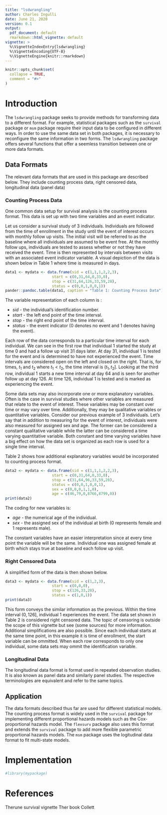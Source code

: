 ```yaml
---
title: "lsdwrangling"
author: Charles Ingulli
date: June 21, 2020
version: 0.1
output: 
  pdf_document: default
  rmarkdown::html_vignette: default
vignette: >
  %\VignetteIndexEntry{lsdwrangling}
  %\VignetteEncoding{UTF-8}
  %\VignetteEngine{knitr::rmarkdown}
---
```


```r
knitr::opts_chunk$set(
  collapse = TRUE,
  comment = "#>"
)
```

# Introduction

The `lsdwrangling` package seeks to provide methods for transforming data to a different format. For example, statistical packages such as the `survival` package or `msm` package require their input data to be configured in different ways. In order to use the same data set in both packages, it is necessary to reconfigure the same information in two forms. The `lsdwrangling` package offers several functions that offer a seemless transition between one or more data formats. 

## Data Formats

The relevant data formats that are used in this package are described below. They include counting process data, right censored data, longitudinal data (panel data)

### Counting Process Data

One common data setup for survival analysis is the counting process format. This data is set up with two time variables and an event indicator. 


Let us consider a survival study of 3 individuals. Individuals are followed from the time of enrollment in the study until the event of interest occurs with monthly follow up visits. The initial visit will be referred to as the baseline where all individuals are assumed to be event free. At the monthly follow ups, individuals are tested to assess whether or not they have received the event. Time is then represented by intervals between visits with an associated event indicator variable. A visual depiction of the data is shown below in Table 1 where time is measured in days. 

```r
data1 <- mydata <- data.frame(sid = c(1,1,1,2,2,3),
                     start = c(0,31,64,0,33,0),
                     stop = c(31,64,126,33,59,28),
                     status = c(0,0,1,0,0,1))
pander::pandoc.table(data1, caption = "Table 1: Counting Process Data")
```

The variable representation of each column is :

* _sid_ - the individual's identification number.
* _start_ - the left end point of the time interval.
* _stop_ - the right end point of the time interval.
* _status_ - the event indicator (0 denotes no event and 1 denotes having the event).

Each row of the data corresponds to a particular time interval for each individual. We can see in the first row that individual 1 started the study at time 0 and had a follow up visit 31 days later. At day 31, individual 1 is tested for the event and is determined to have not experienced the event. Time intervals are considered open on the left and closed on the right. That is, for times, $t_1$ and $t_2$ where $t_1 < t_2$, the time interval is $(t_1, t_2]$. Looking at the third row, individual 1 starts a new time interval at day 64 and is seen for another follow up at day 126. At time 126, individual 1 is tested and is marked as experiencing the event.


Some data sets may also incorporate one or more explanatory variables. Often is the case in survival studies where other variables are measured that relate to the event of interest. These variables may be constant over time or may vary over time. Additionally, they may be qualitative variables or quantitative variables. Consider our previous example of 3 individuals. Let's say that in addition to measuring for the event of interest, individuals were also measured for assigned sex and age. The former can be considered a constant qualitative variable while the latter can be considered a time varying quantitative variable. Both constant and time varying variables have a big effect on how the data set is organized as each row is used for a single time interval. 


Table 2 shows how additional explanatory variables would be incorporated to counting process format.

```r
data2 <- mydata <- data.frame(sid = c(1,1,1,2,2,3),
                     start = c(0,31,64,0,33,0),
                     stop = c(31,64,96,33,59,28),
                     status = c(0,0,1,0,0,1),
                     sex = c(0,0,0,1,1,0),
                     age = c(46,79,0,8766,8799,0))
print(data2)
```

The coding for new variables is:

* _age_ - the numerical age of the individual.
* _sex_ - the assigned sex of the individual at birth (0 represents female and 1 represents male).

The constant variables have an easier interpretation since at every time point the variable will be the same. Individual one was assigned female at birth which stays true at baseline and each follow up visit. 



<!-- Since the time intervals are considered open on the left and closed on the right, the value of the variable is observed at the right endpoint and stays constant ??? -->

### Right Censored Data

<!-- Since this study was solely concerned with survival time, the rows of follow up visits does not offer any additional insight to survival. -->
A simplified form of the data is then shown below.

```r
data3 <- mydata <- data.frame(sid = c(1,2,3),
                     start = c(0,0,0),
                     stop = c(126,33,28),
                     status = c(1,0,1))
print(data3)
```

This form conveys the similar information as the previous. Within the time interval $(0, 126]$, individual 1 experiences the event. The data set shown in Table 2 is considered right censored data. The topic of censoring is outside the scope of this vignette but see (some sources) for more information. Additional simplifications are also possible. Since each individual starts at the same time point, in this example it is time of enrollment, the start variable can be ommitted. When each row corresponds to only one individual, some data sets may ommit the identification variable. 

### Longitudinal Data

The longitudinal data format is format used in repeated observation studies. It is also known as panel data and similarly panel studies. The respective terminologies are equivalent and refer to the same topics. 


## Application

The data formats described thus far are used for different statistical models. The counting process format is widely used in the `survival` package for implementing different proportional hazards models such as the Cox-proportional hazards model. The `flexsurv` package also uses this format and extends the `survival` package to add more flexible parametric proportional hazards models. The `msm` package uses the logitudinal data format to fit multi-state models. 

# Implementation









```r
#library(mypackage)
```








# References

Therune survival vignette
Ther book
Collett





